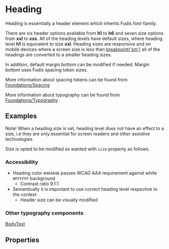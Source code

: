 
<Meta title="Components/Typography/Heading" />

# Heading

Heading is essentially a header element which inherits Fudis font-family.

There are six header options available from **h1** to **h6** and seven size options from **xxl** to **xxs**.
All of the heading levels have default sizes, where heading level **h1** is equivalent to size **xxl**. Heading sizes are responsive and on mobile devices where a screen size is less than
[breakpoint('sm')](/docs/foundations-breakpoints--documentation#breakpoint-mixins) all of the headings are converted to a smaller heading sizes. 

In addition, default margin bottom can be modified if needed. Margin bottom uses Fudis spacing token sizes.

More information about spacing tokens can be found from [Foundations/Spacing](/docs/foundations-spacing--documentation)

More information about typography can be found from [Foundations/Typography](/docs/foundations-typography--documentation)

## Examples

Note! When a heading size is set, heading level does not have an effect to a size, i.e they are only essential for screen readers and other assistive technologies. 

Size is opted to be modified as wanted with `size` property as follows.

<Canvas of={HeadingStories.AllVariants}></Canvas>

### Accessibility

- Heading color `#484848` passes WCAG AAA requirement against white `#FFFFFF` background
  - Contrast ratio 9.1:1
- Semantically it is important to use correct heading level respective to the context
	- Header size can be visually modified

### Other typography components

[BodyText](/docs/components-typography-body-text--body-text)

## Properties

<ArgTypes of={HeadingComponent} />
